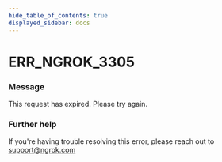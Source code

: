 ```yaml
---
hide_table_of_contents: true
displayed_sidebar: docs
---
```



# ERR_NGROK_3305

### Message

This request has expired. Please try again.

### Further help

If you're having trouble resolving this error, please reach out to [support@ngrok.com](mailto:support@ngrok.com?subject=Help%20with%20ERR_NGROK_3305)

<ErrorDetails error="err_ngrok_3305" />
